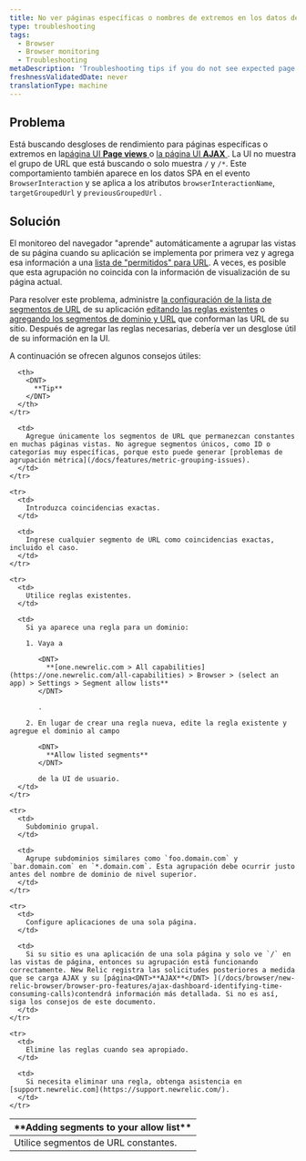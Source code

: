 ```yaml
---
title: No ver páginas específicas o nombres de extremos en los datos del navegador
type: troubleshooting
tags:
  - Browser
  - Browser monitoring
  - Troubleshooting
metaDescription: 'Troubleshooting tips if you do not see expected page views, URLs, or AJAX when using New Relic browser or SPA monitoring.'
freshnessValidatedDate: never
translationType: machine
---
```


## Problema

Está buscando desgloses de rendimiento para páginas específicas o extremos en la[página UI <InlinePopover type="browser"/><DNT>**Page views**</DNT> ](/docs/browser/new-relic-browser/additional-standard-features/page-views-insights-your-sites-popularity)o [la página UI <DNT>**AJAX**</DNT> ](/docs/browser/new-relic-browser/browser-pro-features/ajax-dashboard-identifying-time-consuming-calls). La UI no muestra el grupo de URL que está buscando o solo muestra `/` y `/*`. Este comportamiento también aparece en los datos SPA en el evento `BrowserInteraction` y se aplica a los atributos `browserInteractionName`, `targetGroupedUrl` y `previousGroupedUrl` .

## Solución

El monitoreo del navegador "aprende" automáticamente a agrupar las vistas de su página cuando su aplicación se implementa por primera vez y agrega esa información a una [lista de "permitidos" para URL](/docs/browser/new-relic-browser/configuration/group-browser-metrics-urls). A veces, es posible que esta agrupación no coincida con la información de visualización de su página actual.

Para resolver este problema, administre [la configuración de la lista de segmentos de URL](/docs/browser/new-relic-browser/configuration/browser-settings-ui-options-apdex-geography#enabling) de su aplicación [editando las reglas existentes](/docs/browser/new-relic-browser/configuration/group-browser-metrics-urls#maintaining) o [agregando los segmentos de dominio y URL](/docs/browser/new-relic-browser/configuration/group-browser-metrics-urls#adding) que conforman las URL de su sitio. Después de agregar las reglas necesarias, debería ver un desglose útil de su información en la UI.

A continuación se ofrecen algunos consejos útiles:

<table>
  <thead>
    <tr>
      <th width={200}>
        <DNT>
          **Adding segments to your allow list**
        </DNT>
      </th>

      <th>
        <DNT>
          **Tip**
        </DNT>
      </th>
    </tr>
  </thead>

  <tbody>
    <tr>
      <td>
        Utilice segmentos de URL constantes.
      </td>

      <td>
        Agregue únicamente los segmentos de URL que permanezcan constantes en muchas páginas vistas. No agregue segmentos únicos, como ID o categorías muy específicas, porque esto puede generar [problemas de agrupación métrica](/docs/features/metric-grouping-issues).
      </td>
    </tr>

    <tr>
      <td>
        Introduzca coincidencias exactas.
      </td>

      <td>
        Ingrese cualquier segmento de URL como coincidencias exactas, incluido el caso.
      </td>
    </tr>

    <tr>
      <td>
        Utilice reglas existentes.
      </td>

      <td>
        Si ya aparece una regla para un dominio:

        1. Vaya a

           <DNT>
             **[one.newrelic.com > All capabilities](https://one.newrelic.com/all-capabilities) > Browser > (select an app) > Settings > Segment allow lists**
           </DNT>

           .

        2. En lugar de crear una regla nueva, edite la regla existente y agregue el dominio al campo

           <DNT>
             **Allow listed segments**
           </DNT>

           de la UI de usuario.
      </td>
    </tr>

    <tr>
      <td>
        Subdominio grupal.
      </td>

      <td>
        Agrupe subdominios similares como `foo.domain.com` y `bar.domain.com` en `*.domain.com`. Esta agrupación debe ocurrir justo antes del nombre de dominio de nivel superior.
      </td>
    </tr>

    <tr>
      <td>
        Configure aplicaciones de una sola página.
      </td>

      <td>
        Si su sitio es una aplicación de una sola página y solo ve `/` en las vistas de página, entonces su agrupación está funcionando correctamente. New Relic registra las solicitudes posteriores a medida que se carga AJAX y su [página<DNT>**AJAX**</DNT> ](/docs/browser/new-relic-browser/browser-pro-features/ajax-dashboard-identifying-time-consuming-calls)contendrá información más detallada. Si no es así, siga los consejos de este documento.
      </td>
    </tr>

    <tr>
      <td>
        Elimine las reglas cuando sea apropiado.
      </td>

      <td>
        Si necesita eliminar una regla, obtenga asistencia en [support.newrelic.com](https://support.newrelic.com/).
      </td>
    </tr>
  </tbody>
</table>
